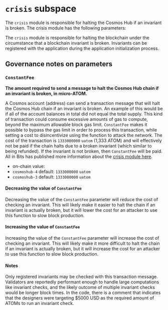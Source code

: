
# `crisis` subspace

The `crisis` module is responsible for halting the Cosmos Hub if an invariant is broken. The crisis module has the following parameters:

<Table data={currentParams.crisis} />

The `crisis` module is responsible for halting the blockchain under the circumstance that a blockchain invariant is broken. Invariants can be registered with the application during the application initialization process.

## Governance notes on parameters

### `ConstantFee`

**The amount required to send a message to halt the Cosmos Hub chain if an invariant is broken, in micro-ATOM.**

A Cosmos account (address) can send a transaction message that will halt the Cosmos Hub chain if an invariant is broken. An example of this would be if all of the account balances in total did not equal the total supply. This kind of transaction could consume excessive amounts of gas to compute, beyond the maximum allowable block gas limit. `ConstantFee` makes it possible to bypass the gas limit in order to process this transaction, while setting a cost to disincentivize using the function to attack the network. The cost of the transaction is `1333000000` `uatom` (1,333 ATOM) and will effectively not be paid if the chain halts due to a broken invariant (which similar to being refunded). If the invariant is not broken, then `ConstantFee` will be paid. All in Bits has published more information about the [crisis module here](https://docs.cosmos.network/main/modules/crisis).

- on-chain value: <Var children={currentParams.crisis.ConstantFee} />
- `cosmoshub-4` default: `1333000000` `uatom`
- `cosmoshub-3` default: `1333000000` `uatom`

#### Decreasing the value of `ConstantFee`

Decreasing the value of the `ConstantFee` parameter will reduce the cost of checking an invariant. This will likely make it easier to halt the chain if an invariant is actually broken, but it will lower the cost for an attacker to use this function to slow block production.

#### Increasing the value of `ConstantFee`

Increasing the value of the `ConstantFee` parameter will increase the cost of checking an invariant. This will likely make it more difficult to halt the chain if an invariant is actually broken, but it will increase the cost for an attacker to use this function to slow block production.

#### Notes

Only registered invariants may be checked with this transaction message. Validators are reportedly performant enough to handle large computations like invariant checks, and the likely outcome of multiple invariant checks would be longer block times. In the code, there is a comment that indicates that the designers were targeting $5000 USD as the required amount of ATOMs to run an invariant check.
